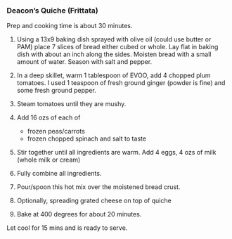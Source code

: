 ### Deacon's Quiche (Frittata)

Prep and cooking time is about 30 minutes.

#. Using a 13x9 baking dish sprayed with olive oil (could use butter or PAM) place
7 slices of bread either cubed or whole. Lay flat in baking dish with about an inch along the sides.
Moisten bread with a small amount of water. Season with salt and pepper.

#. In a deep skillet, warm 1 tablespoon of EVOO, add 4 chopped plum tomatoes.
I used 1 teaspoon of fresh ground ginger (powder is fine) and some fresh ground pepper.

#. Steam tomatoes until they are mushy.

#. Add 16 ozs of each of
   - frozen peas/carrots
   - frozen chopped spinach and salt to taste

#. Stir together until all ingredients are warm. Add 4 eggs, 4 ozs of milk (whole milk or cream)

#. Fully combine all ingredients.

#. Pour/spoon this hot mix over the moistened bread crust.

#. Optionally, spreading grated cheese on top of quiche

#. Bake at 400 degrees for about 20 minutes.

Let cool for 15 mins and is ready to serve.
